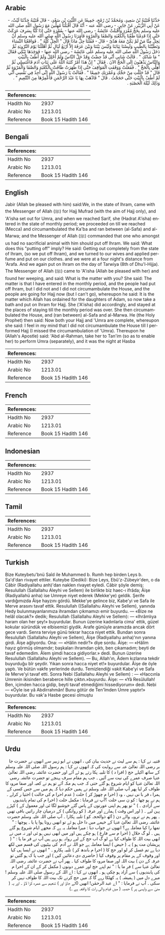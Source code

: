 ## Arabic


<div dir="rtl" lang="ar" style={{fontSize:'larger',backgroundColor:'#f8f9fa',padding:20}}>
حَدَّثَنَا قُتَيْبَةُ بْنُ سَعِيدٍ، وَمُحَمَّدُ بْنُ رُمْحٍ، جَمِيعًا عَنِ اللَّيْثِ بْنِ سَعْدٍ، - قَالَ قُتَيْبَةُ حَدَّثَنَا لَيْثٌ، - عَنْ أَبِي الزُّبَيْرِ، عَنْ جَابِرٍ، - رضى الله عنه - أَنَّهُ قَالَ أَقْبَلْنَا مُهِلِّينَ مَعَ رَسُولِ اللَّهِ صلى الله عليه وسلم بِحَجٍّ مُفْرَدٍ وَأَقْبَلَتْ عَائِشَةُ - رضى الله عنها - بِعُمْرَةٍ حَتَّى إِذَا كُنَّا بِسَرِفَ عَرَكَتْ حَتَّى إِذَا قَدِمْنَا طُفْنَا بِالْكَعْبَةِ وَالصَّفَا وَالْمَرْوَةِ فَأَمَرَنَا رَسُولُ اللَّهِ صلى الله عليه وسلم أَنْ يَحِلَّ مِنَّا مَنْ لَمْ يَكُنْ مَعَهُ هَدْىٌ - قَالَ - فَقُلْنَا حِلُّ مَاذَا قَالَ ‏"‏ الْحِلُّ كُلُّهُ ‏"‏ ‏.‏ فَوَاقَعْنَا النِّسَاءَ وَتَطَيَّبْنَا بِالطِّيبِ وَلَبِسْنَا ثِيَابَنَا وَلَيْسَ بَيْنَنَا وَبَيْنَ عَرَفَةَ إِلاَّ أَرْبَعُ لَيَالٍ ثُمَّ أَهْلَلْنَا يَوْمَ التَّرْوِيَةِ ثُمَّ دَخَلَ رَسُولُ اللَّهِ صلى الله عليه وسلم عَلَى عَائِشَةَ - رضى الله عنها - فَوَجَدَهَا تَبْكِي فَقَالَ ‏"‏ مَا شَانُكِ ‏"‏ ‏.‏ قَالَتْ شَانِي أَنِّي قَدْ حِضْتُ وَقَدْ حَلَّ النَّاسُ وَلَمْ أَحْلِلْ وَلَمْ أَطُفْ بِالْبَيْتِ وَالنَّاسُ يَذْهَبُونَ إِلَى الْحَجِّ الآنَ ‏.‏ فَقَالَ ‏"‏ إِنَّ هَذَا أَمْرٌ كَتَبَهُ اللَّهُ عَلَى بَنَاتِ آدَمَ فَاغْتَسِلِي ثُمَّ أَهِلِّي بِالْحَجِّ ‏"‏ ‏.‏ فَفَعَلَتْ وَوَقَفَتِ الْمَوَاقِفَ حَتَّى إِذَا طَهَرَتْ طَافَتْ بِالْكَعْبَةِ وَالصَّفَا وَالْمَرْوَةِ ثُمَّ قَالَ ‏"‏ قَدْ حَلَلْتِ مِنْ حَجِّكِ وَعُمْرَتِكِ جَمِيعًا ‏"‏ ‏.‏ فَقَالَتْ يَا رَسُولَ اللَّهِ إِنِّي أَجِدُ فِي نَفْسِي أَنِّي لَمْ أَطُفْ بِالْبَيْتِ حَتَّى حَجَجْتُ ‏.‏ قَالَ ‏"‏ فَاذْهَبْ بِهَا يَا عَبْدَ الرَّحْمَنِ فَأَعْمِرْهَا مِنَ التَّنْعِيمِ ‏"‏ ‏.‏ وَذَلِكَ لَيْلَةَ الْحَصْبَةِ ‏.‏
</div>
<div style={{backgroundColor:'#f8f9fa',padding:20, marginBottom: 10}}><table> <thead> <tr> <th>References:</th> <th></th> </tr> </thead> <tbody><tr><td>Hadith No</td><td>2937</td></tr><tr><td>Arabic No</td><td>1213.01</td></tr><tr><td>Reference</td><td>Book 15 Hadith 146</td></tr></tbody></table></div>

## Bengali


<div dir="ltr" lang="bn" style={{fontSize:'larger',backgroundColor:'#f8f9fa',padding:20}}>

</div>
<div style={{backgroundColor:'#f8f9fa',padding:20, marginBottom: 10}}><table> <thead> <tr> <th>References:</th> <th></th> </tr> </thead> <tbody><tr><td>Hadith No</td><td>2937</td></tr><tr><td>Arabic No</td><td>1213.01</td></tr><tr><td>Reference</td><td>Book 15 Hadith 146</td></tr></tbody></table></div>

## English


<div dir="ltr" lang="en" style={{fontSize:'larger',backgroundColor:'#f8f9fa',padding:20}}>
Jabir (Allah be pleased with him) said:We, in the state of lhram, came with the Messenger of Allah (ﷺ) for Hajj Mufrad (with the aim of Hajj only), and 'A'isha set out for Umra, and when we reached Sarif, she (Hadrat A'isha) entered in the state of monthly period; we proceeded on till we reached (Mecca) and circumambulated the Ka'ba and ran between (al-Safa) and al-Marwa; and the Messenger of Allah (ﷺ) commanded that one who amongst us had no sacrificial animal with him should put off Ihram. We said: What does this "putting off" imply? He said: Getting out completely from the state of lhram, (so we put off Ihram), and we turned to our wives and applied perfume and put on our clothes. and we were at a four night's distance from 'Arafa. And we again put on Ihram on the day of Tarwiya (8th of Dhu'l-Hijja). The Messenger of Allah (ﷺ) came to 'A'isha (Allah be pleased with her) and found her weeping, and said: What is the matter with you? She said: The matter is that I have entered in the monthly period, and the people had put off lhram, but I did not and I did not circumambulate the House, and the people are going for Hajj now (but I can't go), whereupon he said: It is the matter which Allah has ordained for the daughters of Adam, so now take a bath and put on Ihram for Hajj. She ('A'isha) did accordingly, and stayed at the places of staying till the monthly period was over. She then circumambulated the House, and (ran between) al-Safa and al-Marwa. He (the Holy Prophet) then said: Now both your Hajj and 'Umra are complete, whereupon she said: I feel in my mind that I did not circumambulate the House till I performed Hajj (I missed the circumambulation of 'Umra). Thereupon he (Allah's Apostle) said: 'Abd al-Rahman, take her to Tan'im (so as to enable her) to perform Umra (separately), and it was the night at Hasba
</div>
<div style={{backgroundColor:'#f8f9fa',padding:20, marginBottom: 10}}><table> <thead> <tr> <th>References:</th> <th></th> </tr> </thead> <tbody><tr><td>Hadith No</td><td>2937</td></tr><tr><td>Arabic No</td><td>1213.01</td></tr><tr><td>Reference</td><td>Book 15 Hadith 146</td></tr></tbody></table></div>

## French


<div dir="ltr" lang="fr" style={{fontSize:'larger',backgroundColor:'#f8f9fa',padding:20}}>

</div>
<div style={{backgroundColor:'#f8f9fa',padding:20, marginBottom: 10}}><table> <thead> <tr> <th>References:</th> <th></th> </tr> </thead> <tbody><tr><td>Hadith No</td><td>2937</td></tr><tr><td>Arabic No</td><td>1213.01</td></tr><tr><td>Reference</td><td>Book 15 Hadith 146</td></tr></tbody></table></div>

## Indonesian


<div dir="ltr" lang="id" style={{fontSize:'larger',backgroundColor:'#f8f9fa',padding:20}}>

</div>
<div style={{backgroundColor:'#f8f9fa',padding:20, marginBottom: 10}}><table> <thead> <tr> <th>References:</th> <th></th> </tr> </thead> <tbody><tr><td>Hadith No</td><td>2937</td></tr><tr><td>Arabic No</td><td>1213.01</td></tr><tr><td>Reference</td><td>Book 15 Hadith 146</td></tr></tbody></table></div>

## Tamil


<div dir="ltr" lang="ta" style={{fontSize:'larger',backgroundColor:'#f8f9fa',padding:20}}>

</div>
<div style={{backgroundColor:'#f8f9fa',padding:20, marginBottom: 10}}><table> <thead> <tr> <th>References:</th> <th></th> </tr> </thead> <tbody><tr><td>Hadith No</td><td>2937</td></tr><tr><td>Arabic No</td><td>1213.01</td></tr><tr><td>Reference</td><td>Book 15 Hadith 146</td></tr></tbody></table></div>

## Turkish


<div dir="ltr" lang="tr" style={{fontSize:'larger',backgroundColor:'#f8f9fa',padding:20}}>
Bize Kuteybetu'bnü Saîd ile Muhammed b. Rumh hep birden Leys b. Sa'd'dan rivayet ettiler. Kuteybe (Dediki): Bize Leys, Ebû'z-Zübeyir'den, o da Câbir (Radiyallahu anh)'dan naklen rivayet eyledi. Câbir şöyle demiş: Resulullah (Sallallahu Aleyhi ve Sellem) ile birlikte biz haec-ı ifrâda; Âişe (Radiyallahü anha) ise Umreye niyet ederek (Mekke'ye) geldik. Şerife vardığımızda Âişe hayzını gördü. Mekke'ye gelince biz, Kabe'yi ve Safa ile Merve arasını tavaf ettik. Resulullah ((Sallallahu Aleyhi ve Sellem), yanında Hedy bulunmayanlarımıza ihramdan çıkmamızı emir buyurdu. — «Bize ne helâl olacak?» dedik; Resulullah (Sallallahu Aleyhi ve Sellem): — «Ihrâmlıya haram olan her şey!» buyurdular. Bunun üzerine kadınlarla cima' ettik, güzel kokular süründük ve elbisemizi giydik. Arafe günüyle aramızda ancak dört gece vardı. Senra terviye günü tekrar hacca niyet ettik. Bundan sonra Resulullah (Sallallahu Aleyhi ve Sellem), Âişe (Radiyallahu anha)'nın yanına girdi. Âişe ağlıyordu. Ona: — «Hâlin nedir?» diye sordu. Âişe: — «Hâlim hayız görmüş olmamdır; başkaları ihramdan çıktı, ben çıkamadım; beyti de tavaf edemedim. Âlem şimdi hacca gidiyorlar.» dedi. Bunun üzerine Resulullah (Sallallahu Aleyhi ve Sellem). — Bu, Allah'ın, Âdem kızlarına tekdir buyurduğu bîr şeydir. Yıkan sonra hacca niyet et!» buyurdular. Âişe de öyle yaptı. Ve bütün vakfe yerlerinde durdu. Temizlendiği vakit Kabe'yi ve Safa ile Merve'yi tavaf etti. Sonra Nebi (Sallallahu Aleyhi ve Sellem) : — «Haccınla Umrenin ikisinden beraberce hille çıktın.»buyurdu. Âişe: — «Yâ Resûlullah! Ben, içimden hacca gidip, beyti tavaf etmediğimi hissediyorum» dedi. Nebi — «Öyle ise yâ Abdirrahmân! Bunu götür de Ten'îmden Umre yaptır!» buyurdular. Bu vak'a Hasbe gecesi olmuştu
</div>
<div style={{backgroundColor:'#f8f9fa',padding:20, marginBottom: 10}}><table> <thead> <tr> <th>References:</th> <th></th> </tr> </thead> <tbody><tr><td>Hadith No</td><td>2937</td></tr><tr><td>Arabic No</td><td>1213.01</td></tr><tr><td>Reference</td><td>Book 15 Hadith 146</td></tr></tbody></table></div>

## Urdu


<div dir="rtl" lang="ur" style={{fontSize:'larger',backgroundColor:'#f8f9fa',padding:20}}>
قتیبہ نے کہا : ہم سے لیث نے حدیث بیان کی ، انھوں نے ابو زبیر سے انھوں نے حضرت جا بر رضی اللہ تعالیٰ عنہ سے روایت کی کہ انھوں نے کہا : ہم رسول اللہ صلی اللہ علیہ وسلم کے ساتھ اکیلے حج ( افرا د ) کا تلبیہ پکا رتے ہو ئے آئے اور حضرت عائشہ رضی اللہ تعالیٰ عنہا صرف عمرے کی نیت سے آئیں ۔ جب ہم مقام سرف پہنچے تو حضرت عائشہ رضی اللہ تعالیٰ عنہا کو ایام شروع ہو گئے حتی کہ جب ہم مکہ آئے تو ہم نے کعبہ اور صفا مروہ کا طواف کر لیا پھر آپ صلی اللہ علیہ وسلم نے ہمیں حکم دیا کہ ہم میں سے جس کسی کے ہمرا ہ قر با نی نہیں ، وہ ( احرا م چھوڑ کر ) حلت ( عدم احرا م کی حالت ) اختیا ر کرلے ۔ ہم نے پو چھا : کو ن سی حلت ؟آپ نے فرمایا : مکمل حلت ( احرا م کی تمام پابندیوں سے آزادی ۔ ) " تو پھر ہم اپنی عورتوں کے پاس گئے خوشبو لگا ئی اور معمول کے ) کپڑے پہن لیے ۔ ( اور اس وقت ) ہمارے اور عرفہ ( کو روانگی ) کے درمیان چار راتیں باقی تھیں ۔ پھر ہم نے ترویہ والے دن ( آٹھ ذوالحجہ کو ) تلبیہ پکارا ۔ آپ صلی اللہ علیہ وسلم حضرت عائشہ رضی اللہ تعالیٰ عنہا کے خیمے میں دا خل ہو ئے تو انھیں روتا ہوا پا یا ۔ پوچھا : " تمھا را کیا معاملہ ہے؟ انھوں نے جواب دیا : میرا معاملہ یہ ہے کہ مجھے ایام شروع ہو گئے ہیں ۔ لو گ حلال ( احرا م سے فارغ ) ہو چکے ہیں اور میں ابھی نہیں ہو ئی اور نہ میں نے ابھی بیت اللہ کا طواف کیا ہے لو گ اب حج کے لیے روانہ ہو رہے ہیں آپ نے فر ما یا : " ( پریشان مت ہو ) یہ ( حیض ) ایسا معاملہ ہے جو اللہ نے آدم ؑ کی بیٹیوں کی قسم میں لکھ دیا ہے تم غسل کر لو اور حج کا ( احرا م باندھ کر ) تلبیہ پکارو ۔ " انھوں نے ایسا ہی کیا اور وقوف کے ہر مقام پر وقوف کیا ( حاضری دی دعائیں کیں ) اور جب پا ک ہو گئیں تو عرفہ کے دن ) بیت اللہ اور صفا مروہ کا طواف کیا ۔ پھر آپ نے حضرت عائشہ رضی اللہ تعالیٰ عنہا سے ) فر ما یا : " تم اپنے حج اور عمرے دونوں ( مکمل کر کے ان کے احرا م کی پابندیوں ) سے آزاد ہو چکی ہو ۔ انھوں نے کہا : اے اللہ کے رسول صلی اللہ علیہ وسلم !میرے دل میں ( ہمیشہ ) یہ کھٹکا رہے گا کہ میں حج کرنے تک بیت اللہ کا طواف نہیں کر سکی ۔ آپ نے فرمایا : " اے عبد الرحمٰن! انھیں 0لے جاؤ اور ) تنعیم سے عمرہ کرا لاؤ ۔ اور یہ ( منیٰ سے واپسی پر ) حصبہ ( میں قیام والی رات کا واقعہ ہے ۔)
</div>
<div style={{backgroundColor:'#f8f9fa',padding:20, marginBottom: 10}}><table> <thead> <tr> <th>References:</th> <th></th> </tr> </thead> <tbody><tr><td>Hadith No</td><td>2937</td></tr><tr><td>Arabic No</td><td>1213.01</td></tr><tr><td>Reference</td><td>Book 15 Hadith 146</td></tr></tbody></table></div>